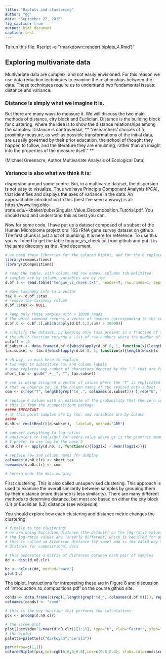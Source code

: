 ```yaml
---
title: "Biplots and clustering"
author: "gg"
date: "September 22, 2015"
fig_caption: true
output: html_document
caption: test
---
```


To run this file:
Rscript -e "rmarkdown::render('biplots_4.Rmd')"

## Exploring multivariate data

Multivariate data are complex, and not easily envisioned. For this reason we use data reduction techniques to examine the relationships between the data. These techniques require us to understand two fundamental issues: distance and variance.

### Distance is simply what we imagine it is.

But there are many ways to measure it. We will discuss the two main methods of distance, city block and Euclidian. Distance is the building block for clustering, where the idea is to show the distance relationships among the samples. Distance is controversial, ** "researchers’ choices of a proximity measure, as well as possible transformations of the initial data, are usually governed by their prior education, the school of thought they happen to follow, and the literature they are emulating, rather than an insight into the properties of the measure itself." **

(Michael Greenacre, Author Multivariate Analysis of Ecological Data)


### Variance is also what we think it is:

 dispersion around some centre. But, in a multivarite dataset, the dispersion is not easy to visualize. Thus we have Principle Component Analysis (PCA), that identifies and displays the axes of variance in the data. An approachable introduction to this (best I've seen anyway) is at: https://www.ling.ohio-state.edu/~kbaker/pubs/Singular_Value_Decomposition_Tutorial.pdf. You should read and understand this as best you can.

Now for some code. I have put up a dataset composed of a subset of the Human Microbiome project oral 16S rRNA gene survey dataset on github. The first chunk is just a lot of plumbing. It is here for reference. To use this you will need to get the table tongue_vs_cheek.txt from github and put it in the same directory as the .Rmd document.

```r
# we need these libraries for the colored biplot, and for the 0 replacement function
library(compositions)
library(zCompositions)

# read the table, with column and row names, columns tab delimited
# samples are by column, variables are by row
d.bf.1 <- read.table("tongue_vs_cheek.txt", header=T, row.names=1, sep="\t")

# move taxonomy info to a vector
tax.0 <- d.bf.1$tax
# remove the taxonomy column
d.bf.1$tax <- NULL

# keep only those samples with > 10000 reads
# the which command returns a vector of numbers corresponding to the columns that have > 10000 reads. Try it on its own in the console
d.bf.0 <- d.bf.1[,which(apply(d.bf.1,2,sum) > 10000)]

# simplify the dataset, by keeping only taxa present in x fraction of the samples
# the which function returns a list of row numbers where the number of 0 values in the row is greater than the cutoff fraction
cutoff = .8
d.subset <- data.frame(d.bf.0[which(apply(d.bf.0, 1, function(x){length(which(x != 0))/length(x)}) > cutoff),])
tax.subset <- tax.0[which(apply(d.bf.0, 1, function(x){length(which(x != 0))/length(x)}) > cutoff)]

# oh boy, so much here to explain
# two ways to substitute row and column labels
# gsub replaces any number of characters denoted by the "." that are followed by two underscores with nothing from the list of taxa names in the reduced dataset
short_tax <- gsub(".+__", "", tax.subset)

# com is being assigned a vector of values where the "T" is replicated the number of times
# that we observe td_ in the column names of the reduced data subset
com <- c(rep("T", length(grep("td_.", colnames(d.subset))) ),rep("B", length(grep("bm_.", colnames(d.subset))) ))

# replace 0 values with an estimate of the probability that the zero is not 0
# this is from the zCompositions package
##### IMPORTANT
# at this point samples are by row, and variables are by column
#####
d.n0 <- cmultRepl(t(d.subset),  label=0, method="GBM")

# convert everything to log-ratios
# equivalent to log(x/gx) for every value where gx is the geomtric mean of the vector X
# I prefer to use log to the base 2
d.n0.clr <- apply(d.n0, 2, function(x){log2(x) - mean(log2(x))})

# replace row and column names for display
colnames(d.n0.clr) <- short_tax
rownames(d.n0.clr) <- com

# herein ends the data munging
```

First clustering. This is also called unsupervised clustering. This approach is used to examine the overall similarity between samples by grouping them by their distance (more distance is less similarity). There are many different methods to determine distance, but most are based on either the city block (L1) or Euclidian (L2) distance (see wikipedia)

You should explore how each clustering and distance metric changes the clustering

```r
# finally to the clustering!
# we are doing Euclidian distance (the default) on the log-ratio values
# the log-ratio values are linearly different, which is required for accurate use of Euclidian distance
# this is called an Aitchison distance (by some) and is the valid way to determine
# distance for compositional data

# this generates a matrix of distances between each pair of samples
dd <- dist(d.n0.clr)

hc <- hclust(dd, method="ward")
plot(hc)

```

The biplot. Instructions for intrepreting these are in Figure 8 and discussion of 'introduction_to_compositions.pdf' on the course github site.

```r
conds <- data.frame(c(rep(1,length(grep("td_", colnames(d.bf.0)))), rep(2, length(grep("bm_", colnames(d.bf.0))))))
colnames(conds) <- "cond"

# this is the key function that performs the calculations
pcx <- prcomp(d.n0.clr)

# the scree plot
plot((pcx$sdev^2/mvar(d.n0.clr))[1:10], type="b", xlab="Factor", ylab="Explained variance")
# the biplot
palette=palette(c("darkcyan","coral3"))

par(mfrow=c(1,1))
coloredBiplot(pcx,col=rgb(0,0,0,0.8),cex=c(0.8,0.4), xlabs.col=conds$cond, var.axes=F, arrow.len=0.05)

```
